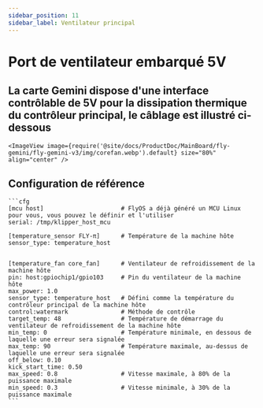 ```yaml
---
sidebar_position: 11
sidebar_label: Ventilateur principal
---
```





# Port de ventilateur embarqué 5V

## La carte Gemini dispose d'une interface contrôlable de 5V pour la dissipation thermique du contrôleur principal, le câblage est illustré ci-dessous

    <ImageView image={require('@site/docs/ProductDoc/MainBoard/fly-gemini/fly-gemini-v3/img/corefan.webp').default} size="80%" align="center" />

## Configuration de référence

    ```cfg
    [mcu host]                      # FlyOS a déjà généré un MCU Linux pour vous, vous pouvez le définir et l'utiliser           
    serial: /tmp/klipper_host_mcu 

    [temperature_sensor FLY-π]      # Température de la machine hôte
    sensor_type: temperature_host


    [temperature_fan core_fan]      # Ventilateur de refroidissement de la machine hôte
    pin: host:gpiochip1/gpio103     # Pin du ventilateur de la machine hôte
    max_power: 1.0
    sensor_type: temperature_host   # Défini comme la température du contrôleur principal de la machine hôte
    control:watermark               # Méthode de contrôle
    target_temp: 48                 # Température de démarrage du ventilateur de refroidissement de la machine hôte
    min_temp: 0                     # Température minimale, en dessous de laquelle une erreur sera signalée
    max_temp: 90                    # Température maximale, au-dessus de laquelle une erreur sera signalée
    off_below: 0.10
    kick_start_time: 0.50
    max_speed: 0.8                  # Vitesse maximale, à 80% de la puissance maximale
    min_speed: 0.3                  # Vitesse minimale, à 30% de la puissance maximale
    ```